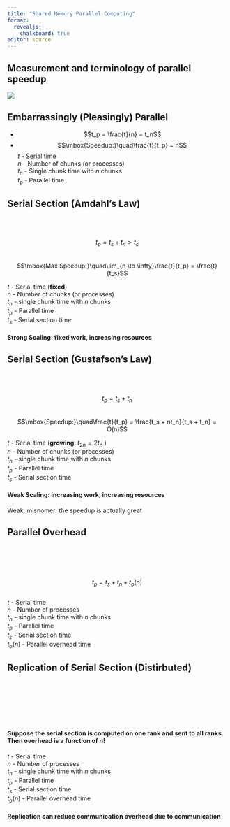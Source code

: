 ```yaml
---
title: "Shared Memory Parallel Computing"
format: 
  revealjs:
    chalkboard: true
editor: source
---
```


## Measurement and terminology of parallel speedup  

![](/pics/fork/Slide2.png)

## Embarrassingly (Pleasingly) Parallel  

- $$t_p = \frac{t}{n} = t_n$$
- $$\mbox{Speedup:}\quad\frac{t}{t_p} = n$$
$t$ - Serial time  
$n$ - Number of chunks (or processes)  
$t_n$ - Single chunk time with $n$ chunks   
$t_p$ - Parallel time  

## Serial Section (Amdahl's Law) {background-image="/pics/fork/Slide3.png" background-size="90%" background-position="center" .smaller}  

$$\qquad$$  
$$t_p = t_s + t_n > t_s$$  
$$\mbox{Max Speedup:}\quad\lim_{n \to \infty}\frac{t}{t_p} = \frac{t}{t_s}$$   

$t$ - Serial time (**fixed**)  
$n$ - Number of chunks (or processes)  
$t_n$ - single chunk time with $n$ chunks  
$t_p$ - Parallel time  
$t_s$ - Serial section time  

#### Strong Scaling: fixed work, increasing resources  

## Serial Section (Gustafson's Law) {background-image="/pics/fork/Slide3.png" background-size="90%" background-position="center" .smaller}  

$$\qquad$$  
$$t_p = t_s + t_n$$  
$$\mbox{Speedup:}\quad\frac{t}{t_p} = \frac{t_s + nt_n}{t_s + t_n} = O(n)$$   

$t$ - Serial time (**growing**: $t_{2n} = 2t_n$ )  
$n$ - Number of chunks (or processes)  
$t_n$ - single chunk time with $n$ chunks  
$t_p$ - Parallel time  
$t_s$ - Serial section time  

#### Weak Scaling: increasing work, increasing resources  

::: notes
Weak: misnomer: the speedup is actually great
:::

## Parallel Overhead {background-image="/pics/fork/Slide4.png" background-size="90%" background-position="center" .smaller}

$$\qquad$$  $$\qquad$$  
$$t_p = t_s + t_n + t_o(n)$$  
$t$ - Serial time  
$n$ - Number of processes  
$t_n$ - single chunk time with $n$ chunks  
$t_p$ - Parallel time  
$t_s$ - Serial section time  
$t_o(n)$ - Parallel overhead time  

## Replication of Serial Section (Distirbuted) {background-image="/pics/fork/Slide5.png" background-size="90%" background-position="center" .smaller}

$$\qquad$$  $$\qquad$$  $$\qquad$$  $$\qquad$$  

#### Suppose the serial section is computed on one rank and sent to all ranks. Then overhead is a function of $n$!

$t$ - Serial time  
$n$ - Number of processes   
$t_n$ - single chunk time with $n$ chunks  
$t_p$ - Parallel time  
$t_s$ - Serial section time  
$t_o(n)$ - Parallel overhead time  

#### Replication can reduce communication overhead due to communication

